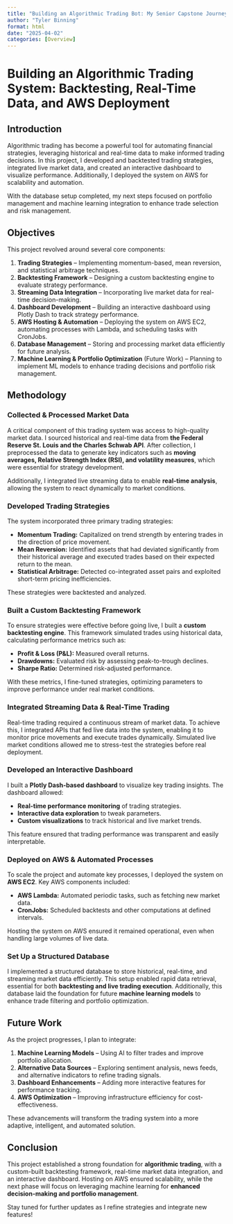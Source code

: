 ```yaml
---
title: "Building an Algorithmic Trading Bot: My Senior Capstone Journey"
author: "Tyler Binning"
format: html
date: "2025-04-02"
categories: [Overview]
---
```


# Building an Algorithmic Trading System: Backtesting, Real-Time Data, and AWS Deployment  

## Introduction  
Algorithmic trading has become a powerful tool for automating financial strategies, leveraging historical and real-time data to make informed trading decisions. In this project, I developed and backtested trading strategies, integrated live market data, and created an interactive dashboard to visualize performance. Additionally, I deployed the system on AWS for scalability and automation.  

With the database setup completed, my next steps focused on portfolio management and machine learning integration to enhance trade selection and risk management.  

## Objectives  
This project revolved around several core components:  

1. **Trading Strategies** – Implementing momentum-based, mean reversion, and statistical arbitrage techniques.  
2. **Backtesting Framework** – Designing a custom backtesting engine to evaluate strategy performance.  
3. **Streaming Data Integration** – Incorporating live market data for real-time decision-making.  
4. **Dashboard Development** – Building an interactive dashboard using Plotly Dash to track strategy performance.  
5. **AWS Hosting & Automation** – Deploying the system on AWS EC2, automating processes with Lambda, and scheduling tasks with CronJobs.  
6. **Database Management** – Storing and processing market data efficiently for future analysis.  
7. **Machine Learning & Portfolio Optimization** (Future Work) – Planning to implement ML models to enhance trading decisions and portfolio risk management.  


## Methodology  

### Collected & Processed Market Data  
A critical component of this trading system was access to high-quality market data. I sourced historical and real-time data from **the Federal Reserve St. Louis and the Charles Schwab API**. After collection, I preprocessed the data to generate key indicators such as **moving averages, Relative Strength Index (RSI), and volatility measures**, which were essential for strategy development.  

Additionally, I integrated live streaming data to enable **real-time analysis**, allowing the system to react dynamically to market conditions.  

### Developed Trading Strategies  
The system incorporated three primary trading strategies:  

- **Momentum Trading:** Capitalized on trend strength by entering trades in the direction of price movement.  
- **Mean Reversion:** Identified assets that had deviated significantly from their historical average and executed trades based on their expected return to the mean.  
- **Statistical Arbitrage:** Detected co-integrated asset pairs and exploited short-term pricing inefficiencies.  

These strategies were backtested and analyzed. 

### Built a Custom Backtesting Framework  
To ensure strategies were effective before going live, I built a **custom backtesting engine**. This framework simulated trades using historical data, calculating performance metrics such as:  

- **Profit & Loss (P&L):** Measured overall returns.  
- **Drawdowns:** Evaluated risk by assessing peak-to-trough declines.  
- **Sharpe Ratio:** Determined risk-adjusted performance.  

With these metrics, I fine-tuned strategies, optimizing parameters to improve performance under real market conditions.  

### Integrated Streaming Data & Real-Time Trading  
Real-time trading required a continuous stream of market data. To achieve this, I integrated APIs that fed live data into the system, enabling it to monitor price movements and execute trades dynamically. Simulated live market conditions allowed me to stress-test the strategies before real deployment.  

### Developed an Interactive Dashboard  
I built a **Plotly Dash-based dashboard** to visualize key trading insights. The dashboard allowed:  

- **Real-time performance monitoring** of trading strategies.  
- **Interactive data exploration** to tweak parameters.  
- **Custom visualizations** to track historical and live market trends.  

This feature ensured that trading performance was transparent and easily interpretable.  

### Deployed on AWS & Automated Processes  
To scale the project and automate key processes, I deployed the system on **AWS EC2**. Key AWS components included:  

- **AWS Lambda:** Automated periodic tasks, such as fetching new market data.  
- **CronJobs:** Scheduled backtests and other computations at defined intervals.  

Hosting the system on AWS ensured it remained operational, even when handling large volumes of live data.  

### Set Up a Structured Database  
I implemented a structured database to store historical, real-time, and streaming market data efficiently. This setup enabled rapid data retrieval, essential for both **backtesting and live trading execution**. Additionally, this database laid the foundation for future **machine learning models** to enhance trade filtering and portfolio optimization.  

## Future Work  
As the project progresses, I plan to integrate:  

1. **Machine Learning Models** – Using AI to filter trades and improve portfolio allocation.  
2. **Alternative Data Sources** – Exploring sentiment analysis, news feeds, and alternative indicators to refine trading signals.  
3. **Dashboard Enhancements** – Adding more interactive features for performance tracking.  
4. **AWS Optimization** – Improving infrastructure efficiency for cost-effectiveness.  

These advancements will transform the trading system into a more adaptive, intelligent, and automated solution.  

## Conclusion  
This project established a strong foundation for **algorithmic trading**, with a custom-built backtesting framework, real-time market data integration, and an interactive dashboard. Hosting on AWS ensured scalability, while the next phase will focus on leveraging machine learning for **enhanced decision-making and portfolio management**.  

Stay tuned for further updates as I refine strategies and integrate new features!  

